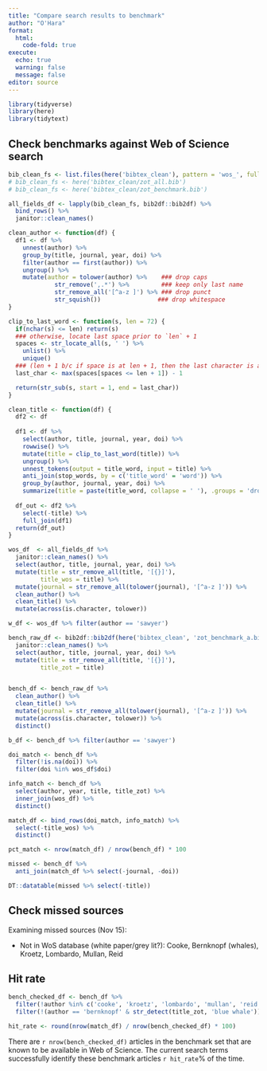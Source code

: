 ```yaml
---
title: "Compare search results to benchmark"
author: "O'Hara"
format: 
  html:
    code-fold: true
execute:
  echo: true
  warning: false
  message: false
editor: source
---
```


```r
library(tidyverse)
library(here)
library(tidytext)
```

## Check benchmarks against Web of Science search

```r
bib_clean_fs <- list.files(here('bibtex_clean'), pattern = 'wos_', full.names = TRUE)
# bib_clean_fs <- here('bibtex_clean/zot_all.bib')
# bib_clean_fs <- here('bibtex_clean/zot_benchmark.bib')

all_fields_df <- lapply(bib_clean_fs, bib2df::bib2df) %>%
  bind_rows() %>%
  janitor::clean_names()

```

```r
clean_author <- function(df) {
  df1 <- df %>%
    unnest(author) %>%
    group_by(title, journal, year, doi) %>%
    filter(author == first(author)) %>%
    ungroup() %>%
    mutate(author = tolower(author) %>%    ### drop caps
             str_remove(',.*') %>%         ### keep only last name
             str_remove_all('[^a-z ]') %>% ### drop punct
             str_squish())                ### drop whitespace
}

clip_to_last_word <- function(s, len = 72) {
  if(nchar(s) <= len) return(s)
  ### otherwise, locate last space prior to `len` + 1
  spaces <- str_locate_all(s, ' ') %>% 
    unlist() %>% 
    unique()
  ### (len + 1 b/c if space is at len + 1, then the last character is at len)
  last_char <- max(spaces[spaces <= len + 1]) - 1

  return(str_sub(s, start = 1, end = last_char))
}

clean_title <- function(df) {
  df2 <- df
    
  df1 <- df %>%
    select(author, title, journal, year, doi) %>%
    rowwise() %>%
    mutate(title = clip_to_last_word(title)) %>%
    ungroup() %>%
    unnest_tokens(output = title_word, input = title) %>%
    anti_join(stop_words, by = c('title_word' = 'word')) %>%
    group_by(author, journal, year, doi) %>%
    summarize(title = paste(title_word, collapse = ' '), .groups = 'drop')
  
  df_out <- df2 %>%
    select(-title) %>%
    full_join(df1)
  return(df_out)
}
```

```r

wos_df  <- all_fields_df %>%
  janitor::clean_names() %>%
  select(author, title, journal, year, doi) %>%
  mutate(title = str_remove_all(title, '[{}]'),
         title_wos = title) %>%
  mutate(journal = str_remove_all(tolower(journal), '[^a-z ]')) %>%
  clean_author() %>%
  clean_title() %>%
  mutate(across(is.character, tolower))

w_df <- wos_df %>% filter(author == 'sawyer')

bench_raw_df <- bib2df::bib2df(here('bibtex_clean', 'zot_benchmark_a.bib')) %>%
  janitor::clean_names() %>%
  select(author, title, journal, year, doi) %>%
  mutate(title = str_remove_all(title, '[{}]'),
         title_zot = title)


bench_df <- bench_raw_df %>%
  clean_author() %>%
  clean_title() %>%
  mutate(journal = str_remove_all(tolower(journal), '[^a-z ]')) %>%
  mutate(across(is.character, tolower)) %>%
  distinct()

b_df <- bench_df %>% filter(author == 'sawyer')

doi_match <- bench_df %>%
  filter(!is.na(doi)) %>%
  filter(doi %in% wos_df$doi)

info_match <- bench_df %>%
  select(author, year, title, title_zot) %>%
  inner_join(wos_df) %>%
  distinct()

match_df <- bind_rows(doi_match, info_match) %>%
  select(-title_wos) %>%
  distinct()

pct_match <- nrow(match_df) / nrow(bench_df) * 100

missed <- bench_df %>%
  anti_join(match_df %>% select(-journal, -doi))

DT::datatable(missed %>% select(-title))
```

## Check missed sources

Examining missed sources (Nov 15):

* Not in WoS database (white paper/grey lit?): Cooke, Bernknopf (whales), Kroetz, Lombardo, Mullan, Reid

## Hit rate

```r
bench_checked_df <- bench_df %>%
  filter(!author %in% c('cooke', 'kroetz', 'lombardo', 'mullan', 'reid')) %>%
  filter(!(author == 'bernknopf' & str_detect(title_zot, 'blue whale')))

hit_rate <- round(nrow(match_df) / nrow(bench_checked_df) * 100)
```

There are `r nrow(bench_checked_df)` articles in the benchmark set that are known to be available in Web of Science.  The current search terms successfully identify these benchmark articles `r hit_rate`% of the time.